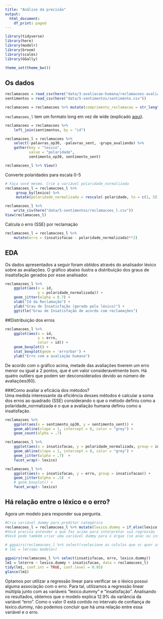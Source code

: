 ```yaml
---
title: "Análise da precisão"
output:
  html_document:
    df_print: paged
---
```


```r
library(tidyverse)
library(here)
library(modelr)
library(broom)
library(scales)
library(GGally)

theme_set(theme_bw())
```

## Os dados

```r

reclamacoes = read_csv(here("data/3-avaliacao-humana/reclamacoes-avaliadas-20181113.csv"))
sentimentos = read_csv(here("data/5-sentimentos/sentimento.csv"))

reclamacoes = reclamacoes %>% mutate(comprimento_reclamacao = str_length(reclamacao))
```

`reclamacoes_l` tem um formato long em vez de wide (explicado [aqui](https://sejdemyr.github.io/r-tutorials/basics/wide-and-long/)).

```r
reclamacoes = reclamacoes %>% 
    left_join(sentimentos, by = "id")

reclamacoes_l = reclamacoes %>%  
    select(-palavras_op30, -palavras_sent, -grupo_avaliando) %>% 
    gather(key = "lexico", 
           value = "polaridade", 
           sentimento_op30, sentimento_sent)

reclamacoes_l %>% View()

```

Converte polaridades para escala 0-5

```r
# Faça você mesmo. Crie a variável polaridade_normalizada
reclamacoes_l = reclamacoes_l %>% 
     group_by(lexico) %>% 
     mutate(polaridade_normalizada = rescale(-polaridade, to = c(1, 5)))

reclamacoes_l %>% 
    write_csv(here("data/5-sentimentos/reclamacoes_l.csv"))
View(reclamacoes_l)

```

Calcula o erro (SSE) por reclamação

```r
reclamacoes_l = reclamacoes_l %>% 
    mutate(erro = (insatisfacao - polaridade_normalizada)**2)
```


## EDA

Os dados apresentados a seguir foram obtidos através do analisador léxico sobre as avaliações. O gráfico abaixo ilustra a distribuição dos graus de insatisfação gerados por esse analisador.

```r
reclamacoes_l %>% 
    ggplot(aes(x = id, 
               y = polaridade_normalizada)) +
    geom_jitter(alpha = 0.7) +
    xlab("Id da Reclamação") +
    ylab("Grau de Insatisfação (gerado pelo léxico)") +
    ggtitle("Grau de Insatisfação de acordo com reclamações")
```


##Distribuição dos erros
```r
reclamacoes_l %>% 
    ggplot(aes(x = id, 
               y = erro, 
               color = id)) +
    geom_boxplot() +
    stat_boxplot(geom = 'errorbar') +
    ylab("Erro com a avaliação humana")
```


De acordo com o gráfico acima, metade das avaliações tiverem um erro menor ou igual a 2 pontos, que é um valor consideravelmente bom. Há quatro outliers que podem ser desconsiderados devido ao número de avaliações(60).




###Como avaliar a eficácia dos métodos?  
Uma medida interessante da eficiência desses métodos é calcular a soma dos erros ao quadrado (SSE) considerando o que o método definiu como a polaridade_normalizada e o que a avaliação humana definiu como a insatisfação.

```r
reclamacoes %>% 
    ggplot(aes(x = sentimento_op30, y = sentimento_sent)) + 
    geom_abline(slope = 1, intercept = 0, color = "grey") + 
    geom_count(alpha = .7) 
```

```r
reclamacoes_l %>% 
    ggplot(aes(x = insatisfacao, y = polaridade_normalizada, group = insatisfacao)) + 
    geom_abline(slope = 1, intercept = 0, color = "grey") + 
    geom_jitter(alpha = .7)  + 
    facet_wrap(~ lexico)

reclamacoes_l %>% 
    ggplot(aes(x = insatisfacao, y = erro, group = insatisfacao)) + 
    geom_jitter(alpha = .5)  +
    # geom_boxplot() + 
    facet_wrap(~ lexico)


```


## Há relação entre o léxico e o erro?

Agora um modelo para responder sua pergunta.

```r
#Cria variável dummy para preditor categórico
reclamacoes_l = reclamacoes_l %>% mutate(lexico.dummy = if_else(lexico == "sentimento_sent", 1, 0))
#Você precisa entender o que fez acima para interpretar sua regressão
#Você pode também criar uma variável dummy para o órgao (se anac ou inss)

# ggpairs(reclamacoes_l %>% select(<selecione as colulas que vc quer usar aqui>))
# lm1 = lm(<seu modelo>)

ggpairs(reclamacoes_l %>% select(insatisfacao, erro, lexico.dummy))
lm1 = lm(erro ~ lexico.dummy + insatisfacao, data = reclamacoes_l)
tidy(lm1, conf.int = TRUE, conf.level = 0.95)
glance(lm1)
```

Optamos por utilizar a regressão linear para verificar se o léxico possui alguma associação com o erro. Para tal, utilizamos a regressão linear múltipla junto com as variáveis "lexico.dummy" e "insatisfação". Analisando os resultados, obtemos que o modelo explica 12.9% da variância da variável "erro". Como o valor 0 está contido no intervalo de confiança de lexico.dummy, não podemos concluir que há uma relação entre essa variável e o erro.


